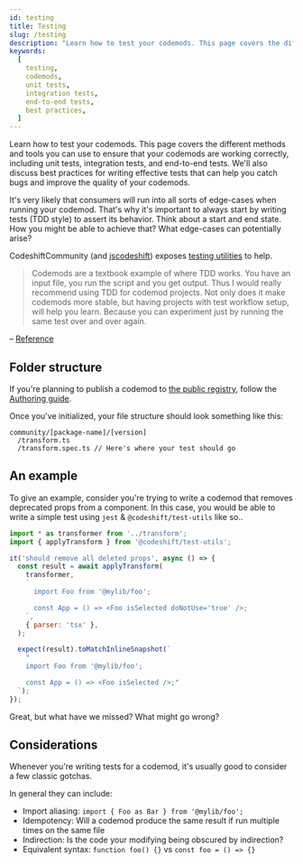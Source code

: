 ```yaml
---
id: testing
title: Testing
slug: /testing
description: "Learn how to test your codemods. This page covers the different methods and tools you can use to ensure that your codemods are working correctly, including unit tests, integration tests, and end-to-end tests. We'll also discuss best practices for writing effective tests that can help you catch bugs and improve the quality of your codemods."
keywords:
  [
    testing,
    codemods,
    unit tests,
    integration tests,
    end-to-end tests,
    best practices,
  ]
---
```


Learn how to test your codemods. This page covers the different methods and tools you can use to ensure that your codemods are working correctly, including unit tests, integration tests, and end-to-end tests.
We'll also discuss best practices for writing effective tests that can help you catch bugs and improve the quality of your codemods.

It's very likely that consumers will run into all sorts of edge-cases when running your codemod. That's why it's important to always start by writing tests (TDD style) to assert its behavior.
Think about a start and end state. How you might be able to achieve that? What edge-cases can potentially arise?

CodeshiftCommunity (and [jscodeshift](https://github.com/facebook/jscodeshift#unit-testing)) exposes [testing utilities](/docs/test-utils) to help.

> Codemods are a textbook example of where TDD works. You have an input file, you run the script and you get output. Thus I would really recommend using TDD for codemod projects.
> Not only does it make codemods more stable, but having projects with test workflow setup, will help you learn.
> Because you can experiment just by running the same test over and over again.

– [Reference](https://katilius.dev/writing-js-codemods/#setting-up-codemod-project-for-tdd-workflow)

## Folder structure

If you're planning to publish a codemod to [the public registry](https://github.com/CodeshiftCommunity/CodeshiftCommunity/tree/main/community), follow the [Authoring guide](/docs/authoring#initializing).

Once you've initialized, your file structure should look something like this:

```
community/[package-name]/[version]
  /transform.ts
  /transform.spec.ts // Here's where your test should go
```

## An example

To give an example, consider you're trying to write a codemod that removes deprecated props from a component.
In this case, you would be able to write a simple test using `jest` & `@codeshift/test-utils` like so..

```jsx
import * as transformer from '../transform';
import { applyTransform } from '@codeshift/test-utils';

it('should remove all deleted props', async () => {
  const result = await applyTransform(
    transformer,
    `
      import Foo from '@mylib/foo';

      const App = () => <Foo isSelected doNotUse='true' />;
    `,
    { parser: 'tsx' },
  );

  expect(result).toMatchInlineSnapshot(`
    "
    import Foo from '@mylib/foo';

    const App = () => <Foo isSelected />;"
  `);
});
```

Great, but what have we missed? What might go wrong?

## Considerations

Whenever you're writing tests for a codemod, it's usually good to consider a few classic gotchas.

In general they can include:

- Import aliasing: `import { Foo as Bar } from '@mylib/foo';`
- Idempotency: Will a codemod produce the same result if run multiple times on the same file
- Indirection: Is the code your modifying being obscured by indirection?
- Equivalent syntax: `function foo() {}` vs `const foo = () => {}`
